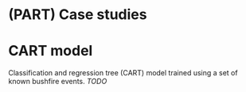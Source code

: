 # (PART) Case studies {-}

# CART model

Classification and regression tree (CART) model trained using a set of known bushfire events. *TODO*
